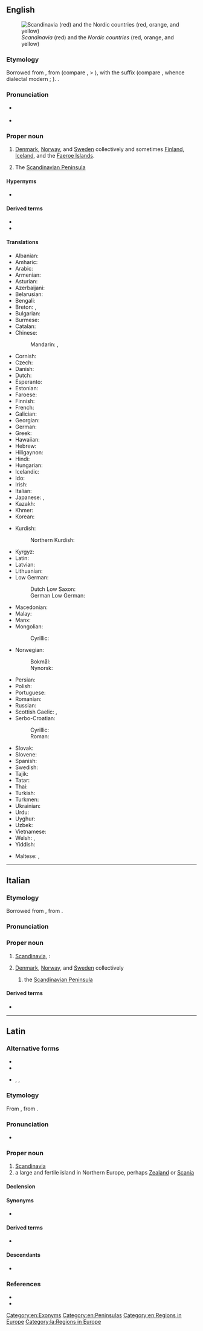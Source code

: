 ==English==
{{wikipedia}}
[[Image:Scandinavia location map definitions.PNG|thumb|right|''Scandinavia'' (red) and the ''Nordic countries'' (red, orange, and yellow)]]

===Etymology===
Borrowed from {{bor|en|la|Scandināvia}}, from {{der|en|gem-pro|*Skadinawjō||Scadia island}} (compare {{cog|ang|Sċedeniġ}}, {{cog|non|Skáney}} > {{cog|sv|Skåne||southern tip of Sweden, [[Scania]]}}), with the suffix {{m|gem-pro|*awjō||island}} (compare {{cog|ang|ieg|īġ, īeġ|island}}, whence dialectal modern {{cog|en|ey|id=island}}; {{cog|non|ey||island}}). {{doublet|en|Scania}}.

===Pronunciation===
* {{a|US}} {{IPA|en|/skændɪˈneɪvi.ə/}}
* {{rhymes|en|eɪviə|s=5}}

===Proper noun===
{{en-proper noun}}

# [[Denmark]], [[Norway]], and [[Sweden]] collectively and sometimes [[Finland]], [[Iceland]], and the [[Faeroe Islands]].
# {{lb|en|geographic}} The [[Scandinavian Peninsula]]

====Hypernyms====
* {{sense|group of countries}} {{l|en|Nordic countries}}

====Derived terms====
* {{l|en|Scandinavian}}
* {{l|en|Scandinavism}}

====Translations====
{{trans-top|Denmark, Norway, and Sweden}}
* Albanian: {{t+|sq|Skandinavia|f}}
* Amharic: {{t|am|ስካንዲናቪያ}}
* Arabic: {{t|ar|إِسْكَنْدِينَافِيَا|f}}
* Armenian: {{t|hy|Սկանդինավիա}}
* Asturian: {{t|ast|Escandinavia|f}}
* Azerbaijani: {{t|az|Skandinaviya}}
* Belarusian: {{t|be|Скандына́вія|f}}
* Bengali: {{t|bn|স্ক্যান্ডিনেভিয়া}}
* Breton: {{t|br|Skandinavia}}, {{t|br|Lec’hlenn}}
* Bulgarian: {{t|bg|Скандина́вия|f}}
* Burmese: {{t|my|စကင်ဒီနေးဗီးယား}}
* Catalan: {{t|ca|Escandinàvia|f}}
* Chinese:
*: Mandarin: {{t+|cmn|斯堪的納維亞}}, {{t+|cmn|斯堪的纳维亚|tr=Sīkāndìnàwéiyà}}
* Cornish: {{t|kw|Skandinavi}}
* Czech: {{t+|cs|Skandinávie|f}}
* Danish: {{t|da|Skandinavien|n}}
* Dutch: {{t+|nl|Scandinavië|n}}
* Esperanto: {{t+|eo|Skandinavio}}
* Estonian: {{t+|et|Skandinaavia}}
* Faroese: {{t|fo|Skandinavia|f}}
* Finnish: {{t+|fi|Skandinavia}}
* French: {{t+|fr|Scandinavie|f}}
* Galician: {{t|gl|Escandinavia|f}}
* Georgian: {{t|ka|სკანდინავია}}
* German: {{t+|de|Skandinavien|n}}
* Greek: {{t+|el|Σκανδιναβία|f}}
* Hawaiian: {{t|haw|Sekanedinawia}}
* Hebrew: {{t|he|סְקַנְדִּינַבְיָה|tr=skandináviya}}
* Hiligaynon: {{t|hil|Eskandinabya}}
* Hindi: {{t|hi|स्कैंडेनेविया|m}}
* Hungarian: {{t+|hu|Skandinávia}}
* Icelandic: {{t+|is|Skandinavía|f}}
* Ido: {{t+|io|Skandinavia}}
* Irish: {{t|ga|Críoch Lochlann|f}}
* Italian: {{t+|it|Scandinavia|f}}
* Japanese: {{t|ja|スカンディナヴィア|tr=Sukandinavia}}, {{t|ja|スカンジナビア|tr=Sukanjinabia}}
* Kazakh: {{t|kk|Скандинавия}}
* Khmer: {{t|km|ស្កង់ឌីណាវី}}
* Korean: {{t+|ko|^스칸디나비아}}
{{trans-mid}}
* Kurdish:
*: Northern Kurdish: {{t|kmr|Skandînavya}}
* Kyrgyz: {{t|ky|Скандинавия}}
* Latin: {{t|la|Scandināvia|f}}
* Latvian: {{t|lv|Skandināvija|f}}
* Lithuanian: {{t|lt|Skandinavija|f}}
* Low German:
*: Dutch Low Saxon: {{t|nds-nl|Scandinavië}}
*: German Low German: {{t|nds-de|Skandinavien|n}}
* Macedonian: {{t|mk|Скандинавија|f}}
* Malay: {{t|ms|Skandinavia}}
* Manx: {{t|gv|Loghlin|f}}
* Mongolian:
*: Cyrillic: {{t|mn|Скандинав}}
* Norwegian:
*: Bokmål: {{t|nb|Skandinavia}}
*: Nynorsk: {{t|nn|Skandinavia}}
* Persian: {{t+|fa|اسکاندیناوی|tr=eskândinâvi}}
* Polish: {{t+|pl|Skandynawia|f}}
* Portuguese: {{t+|pt|Escandinávia|f}}
* Romanian: {{t|ro|Scandinavia|f}}
* Russian: {{t+|ru|Скандина́вия|f}}
* Scottish Gaelic: {{t|gd|Lochlann|m|f}}, {{t|gd|Scànnanàibhia}}
* Serbo-Croatian:
*: Cyrillic: {{t|sh|Скандѝна̄вија|f}}
*: Roman: {{t+|sh|Skandìnāvija|f}}
* Slovak: {{t|sk|Škandinávia|f}}
* Slovene: {{t+|sl|Skandinavija|f}}
* Spanish: {{t+|es|Escandinavia|f}}
* Swedish: {{t+|sv|Skandinavien|n}}
* Tajik: {{t|tg|Скандинавия}}
* Tatar: {{t|tt|Скандинавия}}
* Thai: {{t|th|สแกนดิเนเวีย}}
* Turkish: {{t|tr|İskandinavya}}
* Turkmen: {{t|tk|Skandinawiýa}}
* Ukrainian: {{t|uk|Скандина́вія|f}}
* Urdu: {{t|ur|اسکینڈینیویا|m|tr=iskainḍeneviyā}}
* Uyghur: {{t|ug|سكاندىناۋىيە}}
* Uzbek: {{t+|uz|Skandinaviya}}
* Vietnamese: {{t|vi|Xcan-đi-na-vi}}
* Welsh: {{t|cy|Llychlyn|f}}, {{t|cy|Sgandinafia|f}}
* Yiddish: {{t|yi|סקאַנדינאַוויע|n}}
{{trans-bottom}}

{{trans-see|Scandinavian Peninsula}}

{{checktrans-top}}
* Maltese: {{t-check|mt|Skandinavja|f}}, {{t-check|mt|Iskandinavja|alt=l-Iskandinavja|f}}
{{trans-mid}}
{{trans-bottom}}

[[Category:en:Exonyms]]
[[Category:en:Peninsulas]]
[[Category:en:Regions in Europe]]

----

==Italian==

===Etymology===
Borrowed from {{bor|it|la|Scandināvia}}, from {{der|it|gem-pro|*Skadinawjō||Scadia island}}.

===Pronunciation===
{{it-pr|Scandinàvia}}

===Proper noun===
{{it-proper noun|f}}

# [[#English|Scandinavia]], {{n-g|specifically}}:
# {{lb|it|political|cultural|linguistic|etc.}} [[Denmark]], [[Norway]], and [[Sweden]] collectively
## {{lb|it|geographic}} the [[Scandinavian Peninsula]]

====Derived terms====
* {{l|it|scandinavo}}

{{C|it|Exonyms|Peninsulas|Regions in Europe}}

----

==Latin==
{{wikipedia|lang=la}}

===Alternative forms===
* {{l|la|Scadināvia}}
* {{l|la|Scatināvia}}
* {{l|la|Scandināuia}}, {{l|la|Scatināuia}}, {{l|la|Scadināuia}} {{qual|orthographic variants}}

===Etymology===
From {{der|la|gem-pro|*Skadinawjō||Scadia island}}, from {{m|gem-pro|*awjō||island}}.

===Pronunciation===
* {{la-IPA|Scandināvia}}

===Proper noun===
{{la-proper noun|Scandināvia<1.loc>}}

# [[#English|Scandinavia]]
# a large and fertile island in Northern Europe, perhaps [[Zealand]] or [[Scania]]

====Declension====
{{la-ndecl|Scandināvia<1.loc>}}

====Synonyms====
* {{l|la|Scandia}}

====Derived terms====
* {{l|la|scandināvicus}}

====Descendants====
* {{desc|en|Scandinavia}}

===References===
* {{R:L&S}}
* {{R:Gaffiot}}

[[Category:la:Regions in Europe]]